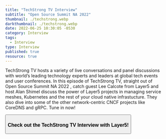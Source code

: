 ```yaml
---
title: "TechStrong TV Interview"
subtitle: "Open Source Summit NA 2022"
thumbnail: ./techstrong.webp
darkthumbnail: ./techstrong.webp
date: 2022-06-25 10:30:05 -0530
category: Interview
tags:
  - Interview 
type: Interview
published: true
resource: true
---
```




<ResourcesWrapper>
<p>
TechStrong TV hosts a variety of live conversations and panel discussions with world’s leading technology experts and leaders at global tech events and user conferences. In this episode of TechStrong TV, straight out of <Link to="/community/events/open-source-summit-north-america-2022">Open Source Summit NA 2022</Link> , catch guest <Link to="https://layer5.io/community/members/lee-calcote">Lee Calcote</Link> from Layer5 and host Alan Shimel discuss the power of <Link to="/projects">Layer5 projects</Link> in managing service meshes, Kubernetes and the rest of your cloud native infrastucture. They also dive into some of the other network-centric CNCF projects like CoreDNS and gRPC. Tune in now! 
</p>
 <Button $primary $url="https://digitalanarchist.com/videos/open-source-summit-na-2022/lee-calcote-layer5" class="btn-center" >
 <h3>Check out the TechStrong TV Interview with Layer5!</h3>
 </Button>
</ResourcesWrapper>
